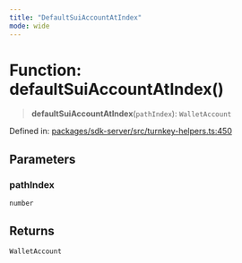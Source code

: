 ```yaml
---
title: "DefaultSuiAccountAtIndex"
mode: wide
---
```

  
# Function: defaultSuiAccountAtIndex()

> **defaultSuiAccountAtIndex**(`pathIndex`): `WalletAccount`

Defined in: [packages/sdk-server/src/turnkey-helpers.ts:450](https://github.com/tkhq/sdk/blob/main/packages/sdk-server/src/turnkey-helpers.ts#L450)

## Parameters

### pathIndex

`number`

## Returns

`WalletAccount`
